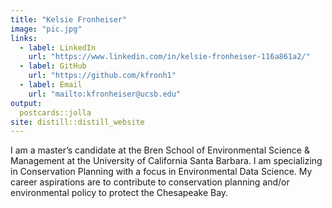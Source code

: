 ```yaml
---
title: "Kelsie Fronheiser"
image: "pic.jpg"
links:
  - label: LinkedIn
    url: "https://www.linkedin.com/in/kelsie-fronheiser-116a861a2/"
  - label: GitHub
    url: "https://github.com/kfronh1"
  - label: Email
    url: "mailto:kfronheiser@ucsb.edu"
output:
  postcards::jolla
site: distill::distill_website
---
```

 
I am a master's candidate at the Bren School of Environmental Science & Management at the University of California Santa Barbara. I am specializing in Conservation Planning with a focus in Environmental Data Science. My career aspirations are to contribute to conservation planning and/or environmental policy to protect the Chesapeake Bay. 
